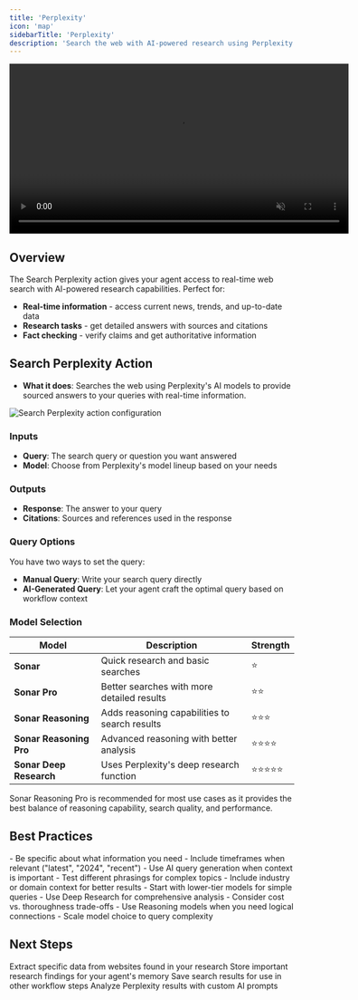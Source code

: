 ```yaml
---
title: 'Perplexity'
icon: 'map'
sidebarTitle: 'Perplexity'
description: 'Search the web with AI-powered research using Perplexity models for real-time information.'
---
```


<div style={{ display: 'flex', justifyContent: 'center', margin: '2rem 0' }}>
  <div className="video-card">
    <video
      src="https://lindy-docs-content.nyc3.digitaloceanspaces.com/Human%20in%20Loop.mp4"
      width="600"
      autoPlay
      muted
      loop
      playsInline
      style={{ display: 'block', width: '100%', borderRadius: '16px' }}
    />
  </div>
</div>

## Overview

The Search Perplexity action gives your agent access to real-time web search with AI-powered research capabilities. Perfect for:

- **Real-time information** - access current news, trends, and up-to-date data
- **Research tasks** - get detailed answers with sources and citations
- **Fact checking** - verify claims and get authoritative information

## Search Perplexity Action

- **What it does**: Searches the web using Perplexity's AI models to provide sourced answers to your queries with real-time information.

<Frame>
  <img src="/lindy-brand-assets/perplexity.png" alt="Search Perplexity action configuration" />
</Frame>

### Inputs
- **Query**: The search query or question you want answered
- **Model**: Choose from Perplexity's model lineup based on your needs

### Outputs
- **Response**: The answer to your query
- **Citations**: Sources and references used in the response

### Query Options
You have two ways to set the query:

- **Manual Query**: Write your search query directly
- **AI-Generated Query**: Let your agent craft the optimal query based on workflow context

### Model Selection

| Model | Description | Strength |
|-------|-------------|----------|
| **Sonar** | Quick research and basic searches | ⭐ |
| **Sonar Pro** | Better searches with more detailed results | ⭐⭐ |
| **Sonar Reasoning** | Adds reasoning capabilities to search results | ⭐⭐⭐ |
| **Sonar Reasoning Pro** | Advanced reasoning with better analysis | ⭐⭐⭐⭐ |
| **Sonar Deep Research** | Uses Perplexity's deep research function | ⭐⭐⭐⭐⭐ |

<Tip>
Sonar Reasoning Pro is recommended for most use cases as it provides the best balance of reasoning capability, search quality, and performance.
</Tip>

## Best Practices

<AccordionGroup>
  <Accordion title="Query Optimization">
    - Be specific about what information you need
    - Include timeframes when relevant ("latest", "2024", "recent")
    - Use AI query generation when context is important
    - Test different phrasings for complex topics
    - Include industry or domain context for better results
  </Accordion>

  <Accordion title="Model Selection Strategy">
    - Start with lower-tier models for simple queries
    - Use Deep Research for comprehensive analysis
    - Consider cost vs. thoroughness trade-offs
    - Use Reasoning models when you need logical connections
    - Scale model choice to query complexity
  </Accordion>
</AccordionGroup>

## Next Steps

<CardGroup cols={2}>
  <Card title="Apify Web Scraping" icon="square-code" href="/skills/web-browsing/apify">
    Extract specific data from websites found in your research
  </Card>
  
  <Card title="Context Management" icon="database" href="/skills/lindy-utilities/context">
    Store important research findings for your agent's memory
  </Card>
  
  <Card title="Set Variables" icon="database" href="/skills/lindy-utilities/set-variables">
    Save search results for use in other workflow steps
  </Card>
  
  <Card title="LLM Call" icon="database" href="/skills/lindy-utilities/llm-call">
    Analyze Perplexity results with custom AI prompts
  </Card>
</CardGroup>